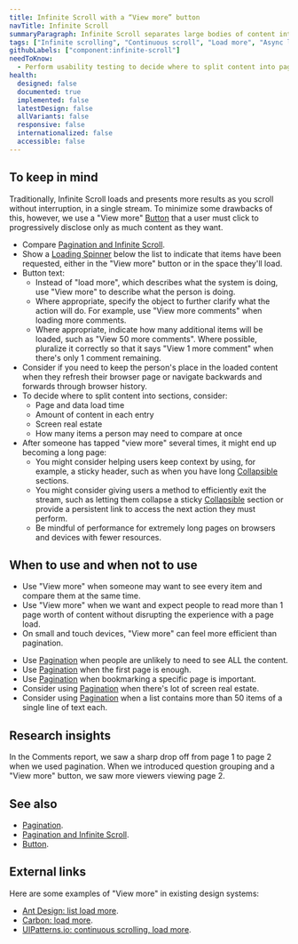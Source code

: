 ```yaml
---
title: Infinite Scroll with a “View more” button
navTitle: Infinite Scroll
summaryParagraph: Infinite Scroll separates large bodies of content into separate sections. You can access each extra section via a "View more" button.
tags: ["Infinite scrolling", "Continuous scroll", "Load more", "Async loading"]
githubLabels: ["component:infinite-scroll"]
needToKnow:
  - Perform usability testing to decide where to split content into pages (that is, how much content to show per page).
health:
  designed: false
  documented: true
  implemented: false
  latestDesign: false
  allVariants: false
  responsive: false
  internationalized: false
  accessible: false
---
```



## To keep in mind

Traditionally, Infinite Scroll loads and presents more results as you scroll without interruption, in a single stream. To minimize some drawbacks of this, however, we use a "View more" [Button](/components/button) that a user must click to progressively disclose only as much content as they want.

- Compare [Pagination and Infinite Scroll](/guidelines/pagination-infinite-scroll).
- Show a [Loading Spinner](/components/loading-spinner) below the list to indicate that items have been requested, either in the "View more" button or in the space they'll load.
- Button text:
    - Instead of "load more", which describes what the system is doing, use "View more" to describe what the person is doing.
    - Where appropriate, specify the object to further clarify what the action will do. For example, use "View more comments" when loading more comments.
    - Where appropriate, indicate how many additional items will be loaded, such as "View 50 more comments". Where possible, pluralize it correctly so that it says "View 1 more comment" when there's only 1 comment remaining.
- Consider if you need to keep the person's place in the loaded content when they refresh their browser page or navigate backwards and forwards through browser history.
- To decide where to split content into sections, consider:
    - Page and data load time
    - Amount of content in each entry
    - Screen real estate
    - How many items a person may need to compare at once
- After someone has tapped "view more" several times, it might end up becoming a long page:
    - You might consider helping users keep context by using, for example, a sticky header, such as when you have long [Collapsible](/components/collapsible) sections.
    - You might consider giving users a method to efficiently exit the stream, such as letting them collapse a sticky [Collapsible](/components/collapsible) section or provide a persistent link to access the next action they must perform.
    - Be mindful of performance for extremely long pages on browsers and devices with fewer resources.

## When to use and when not to use

<WhenToUseAndWhenNotToUse>
<WhenToUse>

- Use "View more" when someone may want to see every item and compare them at the same time.
- Use "View more" when we want and expect people to read more than 1 page worth of content without disrupting the experience with a page load.
- On small and touch devices, "View more" can feel more efficient than pagination.

</WhenToUse>
<WhenNotToUse>

- Use [Pagination](/components/pagination) when people are unlikely to need to see ALL the content.
- Use [Pagination](/components/pagination) when the first page is enough.
- Use [Pagination](/components/pagination) when bookmarking a specific page is important.
- Consider using [Pagination](/components/pagination) when there's lot of screen real estate.
- Consider using [Pagination](/components/pagination) when a list contains more than 50 items of a single line of text each.

</WhenNotToUse>
</WhenToUseAndWhenNotToUse>

## Research insights

In the Comments report, we saw a sharp drop off from page 1 to page 2 when we used pagination. When we introduced question grouping and a "View more" button, we saw more viewers viewing page 2.

## See also

- [Pagination](/components/pagination).
- [Pagination and Infinite Scroll](/guidelines/pagination-infinite-scroll).
- [Button](/components/button).

## External links

Here are some examples of "View more" in existing design systems:

- [Ant Design: list load more](https://ant.design/components/list/#components-list-demo-loadmore).
- [Carbon: load more](https://www.carbondesignsystem.com/patterns/loading/#load-more).
- [UIPatterns.io: continuous scrolling, load more](http://uipatterns.io/continuous-scrolling).

